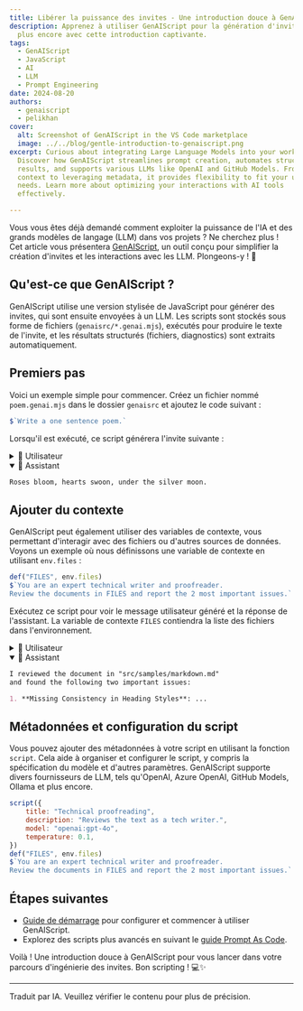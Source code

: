 ```yaml
---
title: Libérer la puissance des invites - Une introduction douce à GenAIScript 🚀
description: Apprenez à utiliser GenAIScript pour la génération d'invites et
  plus encore avec cette introduction captivante.
tags:
  - GenAIScript
  - JavaScript
  - AI
  - LLM
  - Prompt Engineering
date: 2024-08-20
authors:
  - genaiscript
  - pelikhan
cover:
  alt: Screenshot of GenAIScript in the VS Code marketplace
  image: ../../blog/gentle-introduction-to-genaiscript.png
excerpt: Curious about integrating Large Language Models into your workflows?
  Discover how GenAIScript streamlines prompt creation, automates structured
  results, and supports various LLMs like OpenAI and GitHub Models. From adding
  context to leveraging metadata, it provides flexibility to fit your unique
  needs. Learn more about optimizing your interactions with AI tools
  effectively.

---
```



<BlogNarration />

Vous vous êtes déjà demandé comment exploiter la puissance de l'IA et des grands modèles de langage (LLM) dans vos projets ? Ne cherchez plus !
Cet article vous présentera [GenAIScript](https://microsoft.github.io/genaiscript), un outil conçu pour simplifier la création d'invites et les interactions avec les LLM. Plongeons-y ! 🌊

## Qu'est-ce que GenAIScript ?

GenAIScript utilise une version stylisée de JavaScript pour générer des invites, qui sont ensuite envoyées à un LLM.
Les scripts sont stockés sous forme de fichiers (`genaisrc/*.genai.mjs`), exécutés pour produire le texte de l'invite, et les résultats structurés (fichiers, diagnostics) sont extraits automatiquement.

## Premiers pas

Voici un exemple simple pour commencer. Créez un fichier nommé `poem.genai.mjs` dans le dossier `genaisrc` et ajoutez le code suivant :

```js
$`Write a one sentence poem.`
```

Lorsqu'il est exécuté, ce script générera l'invite suivante :

<details>
  <summary>👤 Utilisateur</summary>

  ```markdown
  Write a one sentence poem.
  ```
</details>

<details open>
  <summary>🤖 Assistant</summary>

  ```markdown
  Roses bloom, hearts swoon, under the silver moon.
  ```
</details>

## Ajouter du contexte

GenAIScript peut également utiliser des variables de contexte, vous permettant d'interagir avec des fichiers ou d'autres sources de données. Voyons un exemple où nous définissons une variable de contexte en utilisant `env.files` :

```js
def("FILES", env.files)
$`You are an expert technical writer and proofreader.
Review the documents in FILES and report the 2 most important issues.`
```

Exécutez ce script pour voir le message utilisateur généré et la réponse de l'assistant. La variable de contexte `FILES` contiendra la liste des fichiers dans l'environnement.

<details>
  <summary>👤 Utilisateur</summary>

  ```markdown
  FILES:
  file="src/samples/markdown.md"
  What is Markdown?
  Markdown is a lightweight markup language that...

  You are an expert technical writer and proofreader.
  Review the documents in FILES and report the 2 most important issues.
  ```
</details>

<details open>
  <summary>🤖 Assistant</summary>

  ```markdown
  I reviewed the document in "src/samples/markdown.md"
  and found the following two important issues:

  1. **Missing Consistency in Heading Styles**: ...
  ```
</details>

## Métadonnées et configuration du script

Vous pouvez ajouter des métadonnées à votre script en utilisant la fonction `script`. Cela aide à organiser et configurer le script, y compris la spécification du modèle et d'autres paramètres. GenAIScript supporte divers fournisseurs de LLM, tels qu'OpenAI, Azure OpenAI,
GitHub Models, Ollama et plus encore.

```js
script({
    title: "Technical proofreading",
    description: "Reviews the text as a tech writer.",
    model: "openai:gpt-4o",
    temperature: 0.1,
})
def("FILES", env.files)
$`You are an expert technical writer and proofreader.
Review the documents in FILES and report the 2 most important issues.`
```

## Étapes suivantes

* [Guide de démarrage](https://microsoft.github.io/genaiscript/getting-started/) pour configurer et commencer à utiliser GenAIScript.
* Explorez des scripts plus avancés en suivant le [guide Prompt As Code](https://microsoft.github.io/genaiscript/guides/prompt-as-code).

Voilà ! Une introduction douce à GenAIScript pour vous lancer dans votre parcours d'ingénierie des invites. Bon scripting ! 💻✨

<hr />

Traduit par IA. Veuillez vérifier le contenu pour plus de précision.
